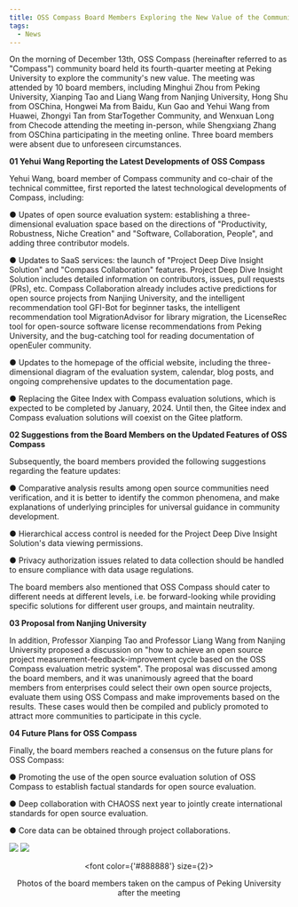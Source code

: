 ```yaml
---
title: OSS Compass Board Members Exploring the New Value of the Community in Peking University
tags:
  - News
---
```


On the morning of December 13th, OSS Compass (hereinafter referred to as "Compass") community board held its fourth-quarter meeting at Peking University to explore the community's new value. The meeting was attended by 10 board members, including Minghui Zhou from Peking University, Xianping Tao and Liang Wang from Nanjing University, Hong Shu from OSChina, Hongwei Ma from Baidu, Kun Gao and Yehui Wang from Huawei, Zhongyi Tan from StarTogether Community, and Wenxuan Long from Checode attending the meeting in-person, while Shengxiang Zhang from OSChina participating in the meeting online. Three board members were absent due to unforeseen circumstances.

<!--truncate-->

**01 Yehui Wang Reporting the Latest Developments of OSS Compass**

Yehui Wang, board member of Compass community and co-chair of the technical committee, first reported the latest technological developments of Compass, including:

● Upates of open source evaluation system: establishing a three-dimensional evaluation space based on the directions of "Productivity, Robustness, Niche Creation" and "Software, Collaboration, People", and adding three contributor models.

● Updates to SaaS services: the launch of "Project Deep Dive Insight Solution" and "Compass Collaboration" features. Project Deep Dive Insight Solution includes detailed information on contributors, issues, pull requests (PRs), etc. Compass Collaboration already includes active predictions for open source projects from Nanjing University, and the intelligent recommendation tool GFI-Bot for beginner tasks, the intelligent recommendation tool MigrationAdvisor for library migration, the LicenseRec tool for open-source software license recommendations from Peking University, and the bug-catching tool for reading documentation of openEuler community.

● Updates to the homepage of the official website, including the three-dimensional diagram of the evaluation system, calendar, blog posts, and ongoing comprehensive updates to the documentation page.

● Replacing the Gitee Index with Compass evaluation solutions, which is expected to be completed by January, 2024. Until then, the Gitee index and Compass evaluation solutions will coexist on the Gitee platform.

**02 Suggestions from the Board Members on the Updated Features of OSS Compass**

Subsequently, the board members provided the following suggestions regarding the feature updates:

● Comparative analysis results among open source communities need verification, and it is better to identify the common phenomena, and make explanations of underlying principles for universal guidance in community development.

● Hierarchical access control is needed for the Project Deep Dive Insight Solution's data viewing permissions.

● Privacy authorization issues related to data collection should be handled to ensure compliance with data usage regulations.

The board members also mentioned that OSS Compass should cater to different needs at different levels, i.e. be forward-looking while providing specific solutions for different user groups, and maintain neutrality.

**03 Proposal from Nanjing University**

In addition, Professor Xianping Tao and Professor Liang Wang from Nanjing University proposed a discussion on "how to achieve an open source project measurement-feedback-improvement cycle based on the OSS Compass evaluation metric system". The proposal was discussed among the board members, and it was unanimously agreed that the board members from enterprises could select their own open source projects, evaluate them using OSS Compass and make improvements based on the results. These cases would then be compiled and publicly promoted to attract more communities to participate in this cycle.

**04 Future Plans for OSS Compass**

Finally, the board members reached a consensus on the future plans for OSS Compass:

● Promoting the use of the open source evaluation solution of OSS Compass to establish factual standards for open source evaluation.

● Deep collaboration with CHAOSS next year to jointly create international standards for open source evaluation.

● Core data can be obtained through project collaborations.

![](media/2.jpeg)
![](media/3.jpeg)

<center>

<font color={'#888888'} size={2}>

Photos of the board members taken on the campus of Peking University after the meeting

  </font>

</center>
